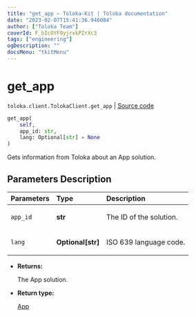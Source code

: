 ```yaml
---
title: "get_app — Toloka-Kit | Toloka documentation"
date: "2023-02-07T15:41:36.946084"
author: ["Toloka Team"]
coverId: F_bIcOYF9yjrxkPZrXc3
tags: ["engineering"]
ogDescription: ""
docsMenu: "tkitMenu"
---
```


# get_app
`toloka.client.TolokaClient.get_app` | [Source code](https://github.com/Toloka/toloka-kit/blob/v1.1.3/src/client/__init__.py#L3717)

```python
get_app(
    self,
    app_id: str,
    lang: Optional[str] = None
)
```

Gets information from Toloka about an App solution.

## Parameters Description

| Parameters | Type | Description |
| :----------| :----| :-----------|
`app_id`|**str**|<p>The ID of the solution.</p>
`lang`|**Optional\[str\]**|<p>ISO 639 language code.</p>

* **Returns:**

  The App solution.

* **Return type:**

  [App](/docs/toloka-kit/reference/toloka.client.app.App)
